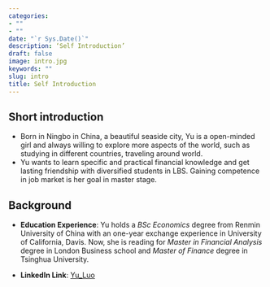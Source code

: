 ```yaml
---
categories:
- ""
- ""
date: "`r Sys.Date()`"
description: ‘Self Introduction’
draft: false
image: intro.jpg
keywords: ""
slug: intro
title: Self Introduction
---
```


## **Short introduction**

* Born in Ningbo in China, a beautiful seaside city, Yu is a open-minded girl and always willing to explore more aspects of the world, such as studying in different countries, traveling around world.
* Yu wants to learn specific and practical financial knowledge and get lasting friendship with diversified students in LBS. Gaining competence in job market is her goal in master stage.

## **Background**
* **Education Experience**: Yu holds a *BSc Economics* degree from Renmin University of China with an one-year exchange experience in University of California, Davis. Now, she is reading for *Master in Financial Analysis* degree in London Business school and *Master of Finance* degree in Tsinghua University.

* **LinkedIn Link**: [Yu_Luo](https://www.linkedin.com/chatin/wnc/in/yu-luo-b91845183)